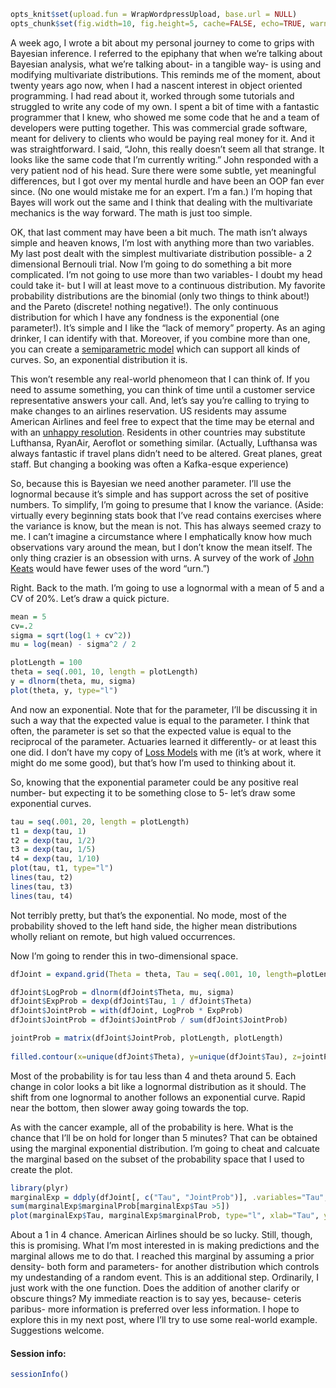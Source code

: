 ```r
opts_knit$set(upload.fun = WrapWordpressUpload, base.url = NULL) 
opts_chunk$set(fig.width=10, fig.height=5, cache=FALSE, echo=TRUE, warning=FALSE, message=FALSE, error=FALSE)
````

A week ago, I wrote a bit about my personal journey to come to grips with Bayesian inference. I referred to the epiphany that when we're talking about Bayesian analysis, what we're talking about- in a tangible way- is using and modifying multivariate distributions. This reminds me of the moment, about twenty years ago now, when I had a nascent interest in object oriented programming. I had read about it, worked through some tutorials and struggled to write any code of my own. I spent a bit of time with a fantastic programmer that I knew, who showed me some code that he and a team of developers were putting together. This was commercial grade software, meant for delivery to clients who would be paying real money for it. And it was straightforward. I said, "John, this really doesn't seem all that strange. It looks like the same code that I'm currently writing."  John responded with a very patient nod of his head. Sure there were some subtle, yet meaningful differences, but I got over my mental hurdle and have been an OOP fan ever since. (No one would mistake me for an expert. I'm a fan.) I'm hoping that Bayes will work out the same and I think that dealing with the multivariate mechanics is the way forward. The math is just too simple.

OK, that last comment may have been a bit much. The math isn't always simple and heaven knows, I'm lost with anything more than two variables. My last post dealt with the simplest multivariate distribution possible- a 2 dimensional Bernouli trial. Now I'm going to do something a bit more complicated. I'm not going to use more than two variables- I doubt my head could take it- but I will at least move to a continuous distribution. My favorite probability distributions are the binomial (only two things to think about!) and the Pareto (discrete! nothing negative!). The only continuous distribution for which I have any fondness is the exponential (one parameter!). It's simple and I like the "lack of memory" property. As an aging drinker, I can identify with that. Moreover, if you combine more than one, you can create a [semiparametric model](http://casualtyactuaries.com/pubs/proceed/proceed99/99578.pdf) which can support all kinds of curves. So, an exponential distribution it is.

This won't resemble any real-world phenomeon that I can think of. If you need to assume something, you can think of time until a customer service representative answers your call. And, let's say you're calling to trying to make changes to an airlines reservation. US residents may assume American Airlines and feel free to expect that the time may be eternal and with an [unhappy resolution](https://www.facebook.com/pages/American-Airlines-Sucks/229321130433078). Residents in other countries may substitute Lufthansa, RyanAir, Aeroflot or something similar. (Actually, Lufthansa was always fantastic if travel plans didn't need to be altered. Great planes, great staff. But changing a booking was often a Kafka-esque experience)

So, because this is Bayesian we need another parameter. I'll use the lognormal because it's simple and has support across the set of positive numbers. To simplify, I'm going to presume that I know the variance. (Aside: virtually every beginning stats book that I've read contains exercises where the variance is know, but the mean is not. This has always seemed crazy to me. I can't imagine a circumstance where I emphatically know how much observations vary around the mean, but I don't know the mean itself. The only thing crazier is an obsession with urns. A survey of the work of [John Keats](http://www.bartleby.com/101/625.html) would have fewer uses of the word "urn.")

Right. Back to the math. I'm going to use a lognormal with a mean of 5 and a CV of 20%. Let's draw a quick picture.
```r
mean = 5
cv=.2
sigma = sqrt(log(1 + cv^2))
mu = log(mean) - sigma^2 / 2

plotLength = 100
theta = seq(.001, 10, length = plotLength)
y = dlnorm(theta, mu, sigma)
plot(theta, y, type="l")
```

And now an exponential. Note that for the parameter, I'll be discussing it in such a way that the expected value is equal to the parameter. I think that often, the parameter is set so that the expected value is equal to the reciprocal of the parameter. Actuaries learned it differently- or at least this one did. I don't have my copy of [Loss Models](http://www.amazon.com/Loss-Models-Decisions-Probability-Statistics/dp/1118315324) with me (it's at work, where it might do me some good), but that's how I'm used to thinking about it.

So, knowing that the exponential parameter could be any positive real number- but expecting it to be something close to 5- let's draw some exponential curves.

```r
tau = seq(.001, 20, length = plotLength)
t1 = dexp(tau, 1)
t2 = dexp(tau, 1/2)
t3 = dexp(tau, 1/5)
t4 = dexp(tau, 1/10)
plot(tau, t1, type="l")
lines(tau, t2)
lines(tau, t3)
lines(tau, t4)
```

Not terribly pretty, but that's the exponential. No mode, most of the probability shoved to the left hand side, the higher mean distributions wholly reliant on remote, but high valued occurrences.

Now I'm going to render this in two-dimensional space.

```r
dfJoint = expand.grid(Theta = theta, Tau = seq(.001, 10, length=plotLength))

dfJoint$LogProb = dlnorm(dfJoint$Theta, mu, sigma)
dfJoint$ExpProb = dexp(dfJoint$Tau, 1 / dfJoint$Theta)
dfJoint$JointProb = with(dfJoint, LogProb * ExpProb) 
dfJoint$JointProb = dfJoint$JointProb / sum(dfJoint$JointProb)

jointProb = matrix(dfJoint$JointProb, plotLength, plotLength)
 
filled.contour(x=unique(dfJoint$Theta), y=unique(dfJoint$Tau), z=jointProb, color.palette = heat.colors, xlab = "Theta", ylab = "Tau")
```

Most of the probability is for tau less than 4 and theta around 5. Each change in color looks a bit like a lognormal distribution as it should. The shift from one lognormal to another follows an exponential curve. Rapid near the bottom, then slower away going towards the top.

As with the cancer example, all of the probability is here. What is the chance that I'll be on hold for longer than 5 minutes? That can be obtained using the marginal exponential distribution. I'm going to cheat and calcuate the marginal based on the subset of the probability space that I used to create the plot.

```r
library(plyr)
marginalExp = ddply(dfJoint[, c("Tau", "JointProb")], .variables="Tau", summarize, marginalProb=sum(JointProb))
sum(marginalExp$marginalProb[marginalExp$Tau >5])
plot(marginalExp$Tau, marginalExp$marginalProb, type="l", xlab="Tau", ylab="Marginal probability")
```

About a 1 in 4 chance. American Airlines should be so lucky. Still, though, this is promising. What I'm most interested in is making predictions and the marginal allows me to do that. I reached this marginal by assuming a prior density- both form and parameters- for another distribution which controls my undestanding of a random event. This is an additional step. Ordinarily, I just work with the one function. Does the addition of another clarify or obscure things? My immediate reaction is to say yes, because- ceteris paribus- more information is preferred over less information. I hope to explore this in my next post, where I'll try to use some real-world example. Suggestions welcome.

#### Session info:
```r
sessionInfo()
```
